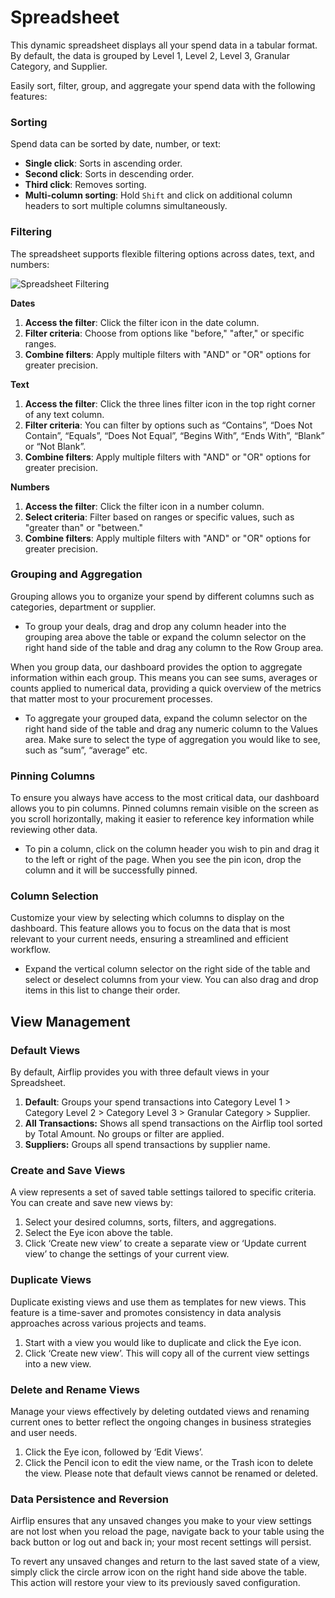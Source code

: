 # Spreadsheet

This dynamic spreadsheet displays all your spend data in a tabular format. By default, the data is grouped by Level 1, Level 2, Level 3, Granular Category, and Supplier. 

Easily sort, filter, group, and aggregate your spend data with the following features:

### Sorting

Spend data can be sorted by date, number, or text:

- **Single click**: Sorts in ascending order.
- **Second click**: Sorts in descending order.
- **Third click**: Removes sorting.
- **Multi-column sorting**: Hold `Shift` and click on additional column headers to sort multiple columns simultaneously.

### Filtering

The spreadsheet supports flexible filtering options across dates, text, and numbers:

![Spreadsheet Filtering](/images/spreadsheet_filters.gif)

**Dates**

1. **Access the filter**: Click the filter icon in the date column.
2. **Filter criteria**: Choose from options like "before," "after," or specific ranges.
3. **Combine filters**: Apply multiple filters with "AND" or "OR" options for greater precision.

**Text**

1. **Access the filter**: Click the three lines filter icon in the top right corner of any text column.
2. **Filter criteria**: You can filter by options such as “Contains”, “Does Not Contain”, “Equals”, “Does Not Equal”, “Begins With”, “Ends With”, “Blank” or “Not Blank”.
3. **Combine filters**: Apply multiple filters with "AND" or "OR" options for greater precision.

**Numbers**

1. **Access the filter**: Click the filter icon in a number column.
2. **Select criteria**: Filter based on ranges or specific values, such as "greater than" or "between."
3. **Combine filters**: Apply multiple filters with "AND" or "OR" options for greater precision.

### **Grouping and Aggregation**

Grouping allows you to organize your spend by different columns such as categories, department or supplier.

- To group your deals, drag and drop any column header into the grouping area above the table or expand the column selector on the right hand side of the table and drag any column to the Row Group area.

When you group data, our dashboard provides the option to aggregate information within each group. This means you can see sums, averages or counts applied to numerical data, providing a quick overview of the metrics that matter most to your procurement processes. 

- To aggregate your grouped data, expand the column selector on the right hand side of the table and drag any numeric column to the Values area. Make sure to select the type of aggregation you would like to see, such as “sum”, “average” etc.

### **Pinning Columns**

To ensure you always have access to the most critical data, our dashboard allows you to pin columns. Pinned columns remain visible on the screen as you scroll horizontally, making it easier to reference key information while reviewing other data.

- To pin a column, click on the column header you wish to pin and drag it to the left or right of the page. When you see the pin icon, drop the column and it will be successfully pinned.

### **Column Selection**

Customize your view by selecting which columns to display on the dashboard. This feature allows you to focus on the data that is most relevant to your current needs, ensuring a streamlined and efficient workflow.

- Expand the vertical column selector on the right side of the table and select or deselect columns from your view. You can also drag and drop items in this list to change their order.

## **View Management**

### **Default Views**

By default, Airflip provides you with three default views in your Spreadsheet.

1. **Default**: Groups your spend transactions into Category Level 1 > Category Level 2 > Category Level 3 > Granular Category > Supplier.
2. **All Transactions:** Shows all spend transactions on the Airflip tool sorted by Total Amount. No groups or filter are applied.
3. **Suppliers:** Groups all spend transactions by supplier name.

### **Create and Save Views**

A view represents a set of saved table settings tailored to specific criteria. You can create and save new views by:

1. Select your desired columns, sorts, filters, and aggregations. 
2. Select the Eye icon above the table.
3. Click ‘Create new view’ to create a separate view or ‘Update current view’ to change the settings of your current view. 

### **Duplicate Views**

Duplicate existing views and use them as templates for new views. This feature is a time-saver and promotes consistency in data analysis approaches across various projects and teams. 

1. Start with a view you would like to duplicate and click the Eye icon. 
2. Click ‘Create new view’. This will copy all of the current view settings into a new view. 

### **Delete and Rename Views**

Manage your views effectively by deleting outdated views and renaming current ones to better reflect the ongoing changes in business strategies and user needs. 

1. Click the Eye icon, followed by ‘Edit Views’.
2. Click the Pencil icon to edit the view name, or the Trash icon to delete the view. Please note that default views cannot be renamed or deleted.

### **Data Persistence and Reversion**

Airflip ensures that any unsaved changes you make to your view settings are not lost when you reload the page, navigate back to your table using the back button or log out and back in; your most recent settings will persist. 

To revert any unsaved changes and return to the last saved state of a view, simply click the circle arrow icon on the right hand side above the table. This action will restore your view to its previously saved configuration.

